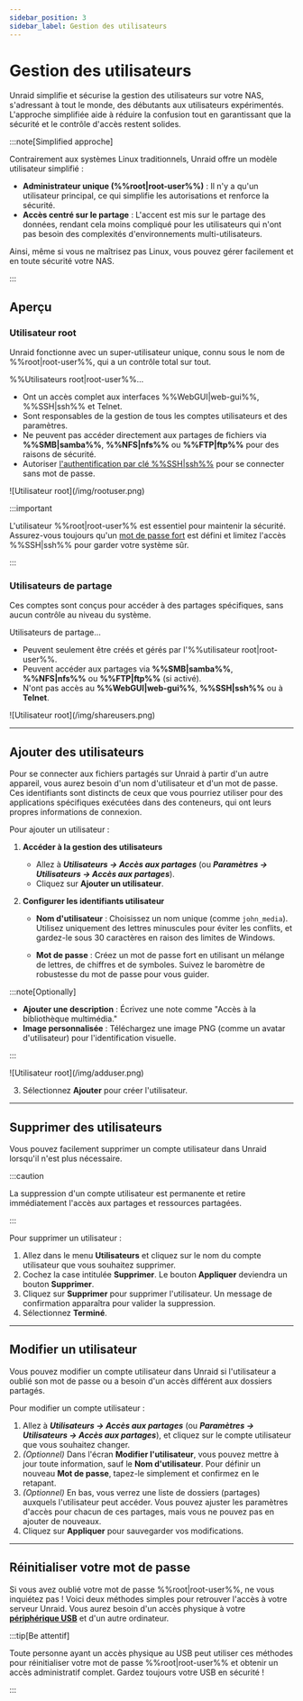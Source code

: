 ```yaml
---
sidebar_position: 3
sidebar_label: Gestion des utilisateurs
---
```



# Gestion des utilisateurs

Unraid simplifie et sécurise la gestion des utilisateurs sur votre NAS, s'adressant à tout le monde, des débutants aux utilisateurs expérimentés. L'approche simplifiée aide à réduire la confusion tout en garantissant que la sécurité et le contrôle d'accès restent solides.

:::note[Simplified approche]

Contrairement aux systèmes Linux traditionnels, Unraid offre un modèle utilisateur simplifié :

- **Administrateur unique (%%root|root-user%%)** : Il n'y a qu'un utilisateur principal, ce qui simplifie les autorisations et renforce la sécurité.
- **Accès centré sur le partage** : L'accent est mis sur le partage des données, rendant cela moins compliqué pour les utilisateurs qui n'ont pas besoin des complexités d'environnements multi-utilisateurs.

Ainsi, même si vous ne maîtrisez pas Linux, vous pouvez gérer facilement et en toute sécurité votre NAS.

:::

## Aperçu

### Utilisateur root

Unraid fonctionne avec un super-utilisateur unique, connu sous le nom de %%root|root-user%%, qui a un contrôle total sur tout.

%%Utilisateurs root|root-user%%...

- Ont un accès complet aux interfaces %%WebGUI|web-gui%%, %%SSH|ssh%% et Telnet.
- Sont responsables de la gestion de tous les comptes utilisateurs et des paramètres.
- Ne peuvent pas accéder directement aux partages de fichiers via **%%SMB|samba%%**, **%%NFS|nfs%%** ou **%%FTP|ftp%%** pour des raisons de sécurité.
- Autoriser [l'authentification par clé %%SSH|ssh%%](../../system-administration/advanced-tools/command-line-interface.mdx#accessing-the-terminal) pour se connecter sans mot de passe.

<div style={{ margin: 'auto', maxWidth: '359px', display: 'flex', flexDirection: 'column', alignItems: 'center' }}>
  ![Utilisateur root](/img/rootuser.png)
</div>

:::important

L'utilisateur %%root|root-user%% est essentiel pour maintenir la sécurité. Assurez-vous toujours qu'un [mot de passe fort](./security-fundamentals.mdx#set-a-strong-root-password) est défini et limitez l'accès %%SSH|ssh%% pour garder votre système sûr.

:::

### Utilisateurs de partage

Ces comptes sont conçus pour accéder à des partages spécifiques, sans aucun contrôle au niveau du système.

Utilisateurs de partage...

- Peuvent seulement être créés et gérés par l'%%utilisateur root|root-user%%.
- Peuvent accéder aux partages via **%%SMB|samba%%**, **%%NFS|nfs%%** ou **%%FTP|ftp%%** (si activé).
- N'ont pas accès au **%%WebGUI|web-gui%%**, **%%SSH|ssh%%** ou à **Telnet**.

<div style={{ margin: 'auto', maxWidth: '359px', display: 'flex', flexDirection: 'column', alignItems: 'center' }}>
  ![Utilisateur root](/img/shareusers.png)
</div>

---

## Ajouter des utilisateurs

Pour se connecter aux fichiers partagés sur Unraid à partir d'un autre appareil, vous aurez besoin d'un nom d'utilisateur et d'un mot de passe. Ces identifiants sont distincts de ceux que vous pourriez utiliser pour des applications spécifiques exécutées dans des conteneurs, qui ont leurs propres informations de connexion.

Pour ajouter un utilisateur :

1. **Accéder à la gestion des utilisateurs**
   - Allez à ***Utilisateurs → Accès aux partages*** (ou ***Paramètres → Utilisateurs → Accès aux partages***).
   - Cliquez sur **Ajouter un utilisateur**.

2. **Configurer les identifiants utilisateur**
   - **Nom d'utilisateur** : Choisissez un nom unique (comme `john_media`). Utilisez uniquement des lettres minuscules pour éviter les conflits, et gardez-le sous 30 caractères en raison des limites de Windows.

   - **Mot de passe** : Créez un mot de passe fort en utilisant un mélange de lettres, de chiffres et de symboles. Suivez le baromètre de robustesse du mot de passe pour vous guider.

:::note\[Optionally]

- **Ajouter une description** : Écrivez une note comme "Accès à la bibliothèque multimédia."
- **Image personnalisée** : Téléchargez une image PNG (comme un avatar d'utilisateur) pour l'identification visuelle.

:::

<div style={{ margin: 'auto', maxWidth: '359px', display: 'flex', flexDirection: 'column', alignItems: 'center' }}>
  ![Utilisateur root](/img/adduser.png)
</div>

3. Sélectionnez **Ajouter** pour créer l'utilisateur.

---

## Supprimer des utilisateurs

Vous pouvez facilement supprimer un compte utilisateur dans Unraid lorsqu'il n'est plus nécessaire.

:::caution

La suppression d'un compte utilisateur est permanente et retire immédiatement l'accès aux partages et ressources partagées.

:::

Pour supprimer un utilisateur :

1. Allez dans le menu **Utilisateurs** et cliquez sur le nom du compte utilisateur que vous souhaitez supprimer.
2. Cochez la case intitulée **Supprimer**. Le bouton **Appliquer** deviendra un bouton **Supprimer**.
3. Cliquez sur **Supprimer** pour supprimer l'utilisateur. Un message de confirmation apparaîtra pour valider la suppression.
4. Sélectionnez **Terminé**.

---

## Modifier un utilisateur

Vous pouvez modifier un compte utilisateur dans Unraid si l'utilisateur a oublié son mot de passe ou a besoin d'un accès différent aux dossiers partagés.

Pour modifier un compte utilisateur :

1. Allez à ***Utilisateurs → Accès aux partages*** (ou ***Paramètres → Utilisateurs → Accès aux partages***), et cliquez sur le compte utilisateur que vous souhaitez changer.
2. *(Optionnel)* Dans l'écran **Modifier l'utilisateur**, vous pouvez mettre à jour toute information, sauf le **Nom d'utilisateur**. Pour définir un nouveau **Mot de passe**, tapez-le simplement et confirmez en le retapant.
3. *(Optionnel)* En bas, vous verrez une liste de dossiers (partages) auxquels l'utilisateur peut accéder. Vous pouvez ajuster les paramètres d'accès pour chacun de ces partages, mais vous ne pouvez pas en ajouter de nouveaux.
4. Cliquez sur **Appliquer** pour sauvegarder vos modifications.

---

## Réinitialiser votre mot de passe

Si vous avez oublié votre mot de passe %%root|root-user%%, ne vous inquiétez pas ! Voici deux méthodes simples pour retrouver l'accès à votre serveur Unraid. Vous aurez besoin d'un accès physique à votre **[périphérique USB](../../system-administration/maintain-and-update/changing-the-flash-device.mdx)** et d'un autre ordinateur.

<Tabs>
  <TabItem value="basique" label="Basique" default>
    <ResetPasswordBasic />
  </TabItem>

  <TabItem value="avancé" label="Avancé">
    <ResetPasswordAdvanced />
  </TabItem>
</Tabs>

:::tip[Be attentif]

Toute personne ayant un accès physique au USB peut utiliser ces méthodes pour réinitialiser votre mot de passe %%root|root-user%% et obtenir un accès administratif complet. Gardez toujours votre USB en sécurité !

:::
